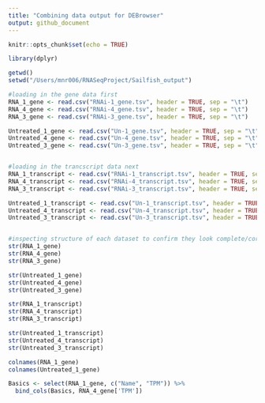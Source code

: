 ```yaml
---
title: "Combining data output for DEBrowser"
output: github_document
---
```





```r
knitr::opts_chunk$set(echo = TRUE)
```



```r
library(dplyr)
```

```r
getwd()
setwd("/Users/mnr006/RNASeqProject/Sailfish_output")

#loading in the gene data first
RNA_1_gene <- read.csv("RNAi-1_gene.tsv", header = TRUE, sep = "\t")
RNA_4_gene <- read.csv("RNAi-4_gene.tsv", header = TRUE, sep = "\t")
RNA_3_gene <- read.csv("RNAi-3_gene.tsv", header = TRUE, sep = "\t")

Untreated_1_gene <- read.csv("Un-1_gene.tsv", header = TRUE, sep = "\t")
Untreated_4_gene <- read.csv("Un-4_gene.tsv", header = TRUE, sep = "\t")
Untreated_3_gene <- read.csv("Un-3_gene.tsv", header = TRUE, sep = "\t")


#loading in the trancscript data next
RNA_1_transcript <- read.csv("RNAi-1_transcript.tsv", header = TRUE, sep = "\t")
RNA_4_transcript <- read.csv("RNAi-4_transcript.tsv", header = TRUE, sep = "\t")
RNA_3_transcript <- read.csv("RNAi-3_transcript.tsv", header = TRUE, sep = "\t")

Untreated_1_transcript <- read.csv("Un-1_transcript.tsv", header = TRUE, sep = "\t")
Untreated_4_transcript <- read.csv("Un-4_transcript.tsv", header = TRUE, sep = "\t")
Untreated_3_transcript <- read.csv("Un-3_transcript.tsv", header = TRUE, sep = "\t")


#inspecting structure of each dataset to confirm they look complete/correct/comparable
str(RNA_1_gene)
str(RNA_4_gene)
str(RNA_3_gene)

str(Untreated_1_gene)
str(Untreated_4_gene)
str(Untreated_3_gene)

str(RNA_1_transcript)
str(RNA_4_transcript)
str(RNA_3_transcript)

str(Untreated_1_transcript)
str(Untreated_4_transcript)
str(Untreated_3_transcript)

colnames(RNA_1_gene)
colnames(Untreated_1_gene)
```


```r
Basics <- select(RNA_1_gene, c("Name", "TPM")) %>%
  bind_cols(Basics, RNA_4_gene['TPM'])
```








